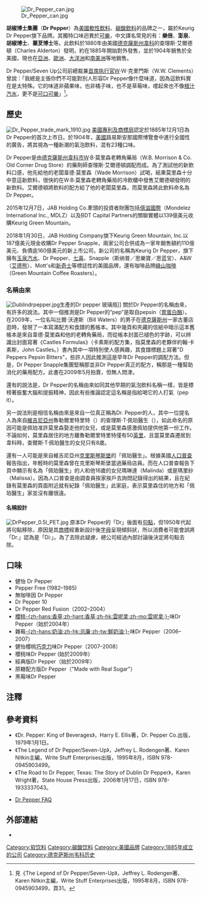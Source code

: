 {{noteTA
|1=zh-hk:玉泉;zh-tw:舒味思;zh-cn:怡泉;
|2=zh-cn:冰淇淋汽水;zh-tw:冰淇淋汽水;zh-hk:忌廉汽水;
}}
{{Infobox Beverage
|name = Dr Pepper
|image = [[File:Dr_Pepper_logo.svg|225px]]
|type = [[軟性飲料|軟性飲料]]
|manufacturer = 美国：{{tsl|en|Keurig Dr Pepper}}（2008年至今）<br>欧洲：[[可口可乐公司|可口可乐公司]]<br>加拿大和大洋洲：[[百事公司|百事公司]]
|distributor = {{tsl|en|Keurig Dr Pepper}}
|origin = {{USA}}
|introduced = 1885年
|discontinued =
|color = 焦糖色
|flavor = 辣椒式碳酸軟飲料
|variants = {{collapsible list |
*Heritage Dr Pepper (original recipe variant without corn syrup)
*Pepper Free (Discontinued)
*Diet Dr Pepper
*Caffeine Free Dr Pepper
*Diet Caffeine Free Dr Pepper
*Dr Pepper Zero
*Dr Pepper Red Fusion (Discontinued)
*Cherry Vanilla Dr Pepper
*Diet Cherry Vanilla Dr Pepper
*Dr Pepper Berries & Cream (Discontinued)
*Diet Dr Pepper Berries & Cream (Discontinued)
*Diet Cherry Chocolate Dr Pepper (Discontinued)
*Dr Pepper Cherry
*Diet Dr Pepper Cherry
*Dr Pepper "Made with Real Sugar"
*Dr Pepper Vanilla Float
*Cherry Dr Pepper Zero
*Dr Pepper TEN
*Dr Pepper dark berry
}}
|related = {{tsl|en|Pibb Xtra}}<br>{{tsl|en|Dr. Wells}}<br>{{tsl|en|Dr Thunder}}
}}
[[File:Dr_Pepper_can.jpg|thumb]]

'''胡椒博士集團'''（'''Dr Pepper'''）為[[美國|美國]][[軟性飲料|軟性飲料]]、[[碳酸飲料|碳酸飲料]]的品牌之一，屬於Keurig Dr Pepper旗下品牌。其獨特口味迥異於[[可樂|可樂]]，中文譯名常見的有：'''樂倍'''、'''澎泉'''、'''胡椒博士'''、'''蓽茇博士'''等。此飲料於1880年由美國[[德克薩斯州|德克薩斯州]][[韋科_(德克薩斯州)|韋科]]的查理斯·艾爾德頓（Charles Alderton）發明，約在1885年開始對外發售，並於1904年銷售於全美國，現也在[[亞洲|亞洲]]、[[歐洲|歐洲]]、[[大洋洲|大洋洲]]和[[南美洲|南美洲]]等地銷售。

Dr Pepper/Seven Up公司前總裁兼[[首席执行官|首席执行官]]Ｗ·Ｗ·克里門斯（W.W. Clements）曾說：「我總是主張你們不可能對別人形容Dr Pepper像什麼味道，因為這飲料實在是太特殊。它的味道非蘋果味，也非橘子味，也不是草莓味，嚐起來也不像[[根汁汽水|根汁汽水]]，更不是[[可口可樂|可口可樂]]」<ref>見《The Legend of Dr Pepper/Seven-Up》，Jeffrey L. Rodengen著、Karen Nitkin主編，Write Stuff Enterprises出版，1995年8月，ISBN 978-0945903499，頁31。</ref>。

== 歷史 ==
[[File:Dr_Pepper_trade_mark_1910.jpg|thumb]]
[[美國專利及商標局|美國專利及商標局]]認定於1885年12月1日為Dr Pepper的首次上市日。於1904年，[[美國|美國]]路易斯安那國際博覽會中進行全國性的廣告，將其視為一種新潮的氣泡飲料，混有23種口味。

Dr Pepper是由[[德克薩斯州|德克薩斯州]][[韋科_(德克薩斯州)|韋科市]]W·B·莫里森老轉角藥局（W.B. Morrison & Co. Old Corner Drug Store）的藥劑師查理斯·艾爾德頓調配而成。為了測試他的新飲料口感，他先給他的老闆韋德·莫里森（Wade Morrison）試喝，結果莫里森十分中意這新飲料，很快的在W·B·莫里森老轉角藥局的冷飲櫃中發售艾爾德頓發明的新飲料。艾爾德頓將飲料的配方給了他的老闆莫里森，而莫里森將此飲料命名為Dr Pepper。

2015年12月7日，JAB Holding Co.牽頭的投資者財團包括[[億滋國際|億滋國際]]（Mondelez International Inc., MDLZ）以及BDT Capital Partners的關聯實體以139億美元收購Keurig Green Mountain。

2018年1月30日，JAB Holding Company旗下Keurig Green Mountain, Inc.以187億美元現金收購Dr Pepper Snapple，兩家公司合併成為一家年銷售額約110億美元、負債逾160億美元的新上市公司，新公司的名稱為Keurig Dr Pepper，旗下擁有[[玉泉汽水|玉泉汽水]]、Dr Pepper、[[七喜|七喜]]、Snapple（斯纳普／思樂寶／思蓝宝）、A&W（[[艾德熊|艾德熊]]）、Mott's和[[新奇士|新奇士]]等標誌性的美國品牌，還有咖啡品牌[[綠山咖啡|綠山咖啡]]（Green Mountain Coffee Roasters）。

=== 名稱由來 ===
[[File:Dublindrpepper.jpg|thumb]]生產的Dr pepper 玻璃瓶]]
關於Dr Pepper的名稱由來，有許多的說法。其中一個推測是Dr Pepper的“pep”是取自pepsin（[[胃蛋白酶|胃蛋白酶]]）。在2009年，一位名叫比爾·沃達斯（Bill Waters）的男子在[[德克薩斯州|德克薩斯州]]一家古董店逛時，發現了一本寫滿配方和食譜的舊帳本。其中幾頁和夾藏的信紙中暗示這本舊帳本是來自韋德·莫里森和他的老轉角藥局，而從帳本封面已褪色的字跡，可以辨識出封面寫著《Castles Formulas》（卡素斯的配方集，指莫里森的老夥伴約翰·卡素斯，John Castles。）書內其中一項特別使人感興趣，其食譜標題上寫著"D Peppers Pepsin Bitters"，些許人因此推測這是早年Dr Pepper的調配方法。但是，Dr Pepper Snapple集團堅稱那並非Dr Pepper真正的配方，稱那是一種幫助消化的藥用配方。此書在2009年5月拍賣，但無人問津。

還有的說法是，Dr Pepper的名稱由來如同其他早期的氣泡飲料名稱一樣，皆是標榜著振奮大腦和提振精神，因此有些推論認定這名稱是指給喝它的人打氣（pep it）。

另一說法則是相信名稱由來是來自一位真正稱為Dr. Pepper的人，其中一位提名人為來自[[維吉尼亞州|維吉尼亞州]]魯勒爾里特里特（{{link-en|Rural Retreat|Rural Retreat, Virginia|}}）的查理斯·T·佩珀醫生（{{link-en|Dr. Charles T. Pepper|Charles T. Pepper}}），如此命名的原因可能是佩珀准許莫里森娶走他的女兒，或是莫里森感激佩珀提供他第一份工作。不論如何，莫里森居住的地方離魯勒爾里特里特僅有50[[英里|英里]]，且當莫里森遷居到韋科時，查爾斯·T·佩珀醫生的女兒只有8歲。

還有一人可能是來自維吉尼亞州[[克里斯琴斯堡_(維吉尼亞州)|克里斯琴斯堡]]的「佩珀醫生」。根據美國[[人口普查|人口普查]]報告指出，年輕時的莫里森曾在克里斯琴斯堡當過藥局店員。而在人口普查報告下頁中顯示有名為「佩珀醫生」的人和他16歲的女兒瑪琳達（Malinda）或是瑪里紗（Malissa）。因為人口普查是由調查員挨家挨戶去詢問記錄得出的結果，且在紀錄有莫里森的頁面附近就有紀錄「佩珀醫生」此家庭，表示莫里森住的地方和「佩珀醫生」家並沒有離很遠。

==== 名稱設計 ====
[[File:DrPepper_0.5l_PET.jpg|thumb]]
原本Dr Pepper的「Dr」後面有[[句號|句點]]，但1950年代起將句點移除，原因是其[[商標|商標]]經重新設計後[[字母|字母]]呈現傾斜狀，所以消費者可能會誤將「Dr.」認為是「Di:」。為了去除此疑慮，總公司經過內部討論後決定將句點去除。

== 口味 ==
* 健怡 Dr Pepper
* Pepper Free (1982–1985)
* 無咖啡因 Dr Pepper 
* Dr Pepper 10
* Dr Pepper Red Fusion（2002–2004）
* [[櫻桃|櫻桃]][[香莢蘭|-{zh-hans:香草;zh-hant:香草;zh-hk:雲呢拿;zh-mo:雲呢拿;}-]]味Dr Pepper（始於2004年）
* 雜莓[[鮮奶油|-{zh-hans:奶油;zh-hk:忌廉;zh-tw:鮮奶油;}-]]味Dr Pepper（2006–2007）
* 健怡櫻桃[[巧克力|巧克力]]味Dr Pepper（2007–2008）
* 櫻桃味Dr Pepper (始於2009年)
* 經典版Dr Pepper（始於2009年）
* 原糖配方版Dr Pepper（"Made with Real Sugar"）
*黑莓味Dr Pepper

==注釋==
{{reflist}}

== 參考資料 ==
* 《Dr. Pepper: King of Beverages》，Harry E. Ellis著，Dr. Pepper Co.出版，1979年1月1日。
* 《The Legend of Dr Pepper/Seven-Up》，Jeffrey L. Rodengen著、Karen Nitkin主編，Write Stuff Enterprises出版，1995年8月，ISBN 978-0945903499。
* 《The Road to Dr Pepper, Texas: The Story of Dublin Dr Pepper》，Karen Wright著，State House Press出版，2006年1月17日，ISBN 978-1933337043。
* {{en}}[http://www.drpepper.com/text/faq/ Dr Pepper FAQ]
{{reflist}}

==外部連結==
{{commonscat|Dr Pepper}}
*{{official|https://www.drpepper.com/}}

[[Category:软饮料|Category:软饮料]]
[[Category:碳酸饮料|Category:碳酸饮料]]
[[Category:美國品牌|Category:美國品牌]]
[[Category:1885年成立的公司|Category:1885年成立的公司]]
[[Category:德克萨斯州韦科历史|Category:德克萨斯州韦科历史]]
